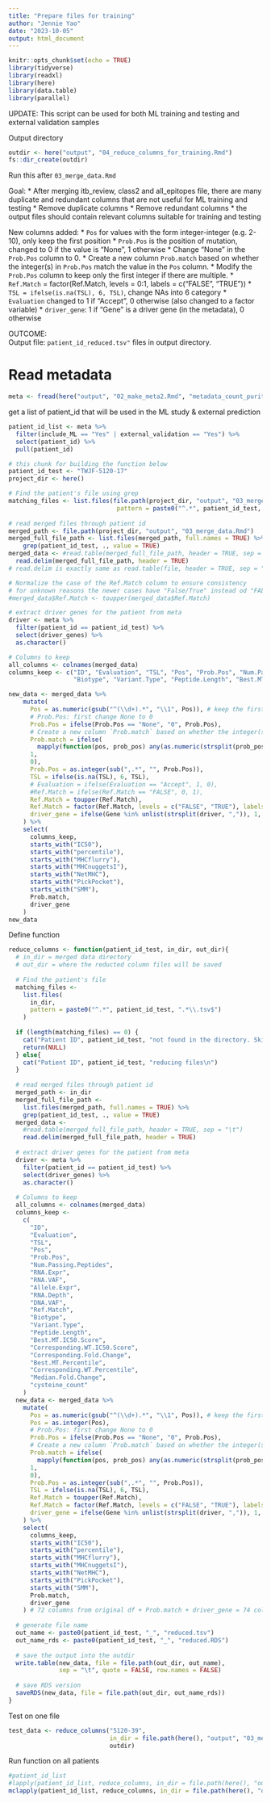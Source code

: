```yaml
---
title: "Prepare files for training"
author: "Jennie Yao"
date: "2023-10-05"
output: html_document
---
```


```r
knitr::opts_chunk$set(echo = TRUE)
library(tidyverse)
library(readxl)
library(here)
library(data.table)
library(parallel)
```

UPDATE: This script can be used for both ML training and testing and external validation samples

Output directory
```r
outdir <- here("output", "04_reduce_columns_for_training.Rmd")
fs::dir_create(outdir)
```

Run this after `03_merge_data.Rmd`

Goal: 
* After merging itb_review, class2 and all_epitopes file, there are many duplicate and redundant columns that are not useful for ML training and testing
* Remove duplicate columns
* Remove redundant columns
* the output files should contain relevant columns suitable for training and testing

New columns added: 
* `Pos` for values with the form integer-integer (e.g. 2-10), only keep the first position
* `Prob.Pos` is the position of mutation, changed to 0 if the value is "None", 1 otherwise
    * Change “None” in the `Prob.Pos` column to 0.
    * Create a new column `Prob.match` based on whether the integer(s) in `Prob.Pos` match the value in the `Pos` column.
    * Modify the `Prob.Pos` column to keep only the first integer if there are multiple.
* `Ref.Match` = factor(Ref.Match, levels = 0:1, labels = c("FALSE", "TRUE"))
* `TSL = ifelse(is.na(TSL), 6, TSL)`, change NAs into 6 category
* `Evaluation` changed to 1 if "Accept", 0 otherwise (also changed to a factor variable)
* `driver_gene`: 1 if "Gene" is a driver gene (in the metadata), 0 otherwise


OUTCOME:  
Output file: `patient_id_reduced.tsv"` files in output directory.  



# Read metadata
```r
meta <- fread(here("output", "02_make_meta2.Rmd", "metadata_count_purity.csv"))
```

get a list of patient_id that will be used in the ML study & external prediction 
```r
patient_id_list <- meta %>% 
  filter(include_ML == "Yes" | external_validation == "Yes") %>% 
  select(patient_id) %>% 
  pull(patient_id)
```

```r
# this chunk for building the function below
patient_id_test <- "TWJF-5120-17"
project_dir <- here()

# Find the patient's file using grep
matching_files <- list.files(file.path(project_dir, "output", "03_merge_data.Rmd"), 
                              pattern = paste0("^.*", patient_id_test, ".*\\.tsv$"))
  
# read merged files through patient id
merged_path <- file.path(project_dir, "output", "03_merge_data.Rmd")
merged_full_file_path <- list.files(merged_path, full.names = TRUE) %>% 
    grep(patient_id_test, ., value = TRUE)
merged_data <- #read.table(merged_full_file_path, header = TRUE, sep = "\t", stringsAsFactors = FALSE)
  read.delim(merged_full_file_path, header = TRUE)
# read.delim is exactly same as read.table(file, header = TRUE, sep = "\t", quote = "\"", dec = ".", fill = TRUE, comment.char = "")

# Normalize the case of the Ref.Match column to ensure consistency
# for unknown reasons the newer cases have "False/True" instead od "FALSE/TRUE" in the data EVENTHOUGH they look the same in Excel
#merged_data$Ref.Match <- toupper(merged_data$Ref.Match)

# extract driver genes for the patient from meta
driver <- meta %>% 
  filter(patient_id == patient_id_test) %>% 
  select(driver_genes) %>% 
  as.character()

# Columns to keep
all_columns <- colnames(merged_data)
columns_keep <- c("ID", "Evaluation", "TSL", "Pos", "Prob.Pos", "Num.Passing.Peptides", "RNA.Expr", "RNA.VAF", "Allele.Expr", "RNA.Depth", "DNA.VAF", "Ref.Match", 
                  "Biotype", "Variant.Type", "Peptide.Length", "Best.MT.IC50.Score", "Corresponding.WT.IC50.Score", "Corresponding.Fold.Change", "Best.MT.Percentile", "Corresponding.WT.Percentile", "Median.Fold.Change", "cysteine_count")

new_data <- merged_data %>%
    mutate(
      Pos = as.numeric(gsub("^(\\d+).*", "\\1", Pos)), # keep the first integer as Pos since some values look like "0-10"
      # Prob.Pos: first change None to 0
      Prob.Pos = ifelse(Prob.Pos == "None", "0", Prob.Pos),
      # Create a new column `Prob.match` based on whether the integer(s) in `Prob.Pos` match the value in the `Pos` column. 
      Prob.match = ifelse(
        mapply(function(pos, prob_pos) any(as.numeric(strsplit(prob_pos, ",")[[1]]) == pos), Pos, Prob.Pos),
      1,
      0), 
      Prob.Pos = as.integer(sub(",.*", "", Prob.Pos)),
      TSL = ifelse(is.na(TSL), 6, TSL), 
      # Evaluation = ifelse(Evaluation == "Accept", 1, 0), 
      #Ref.Match = ifelse(Ref.Match == "FALSE", 0, 1), 
      Ref.Match = toupper(Ref.Match),
      Ref.Match = factor(Ref.Match, levels = c("FALSE", "TRUE"), labels = c(0, 1)),
      driver_gene = ifelse(Gene %in% unlist(strsplit(driver, ",")), 1, 0)
    ) %>%
    select(
      columns_keep,
      starts_with("IC50"),
      starts_with("percentile"),
      starts_with("MHCflurry"),
      starts_with("MHCnuggetsI"),
      starts_with("NetMHC"),
      starts_with("PickPocket"),
      starts_with("SMM"),
      Prob.match,
      driver_gene
    )
new_data
```

Define function
```r
reduce_columns <- function(patient_id_test, in_dir, out_dir){
  # in_dir = merged data directory
  # out_dir = where the reducted column files will be saved
  
  # Find the patient's file 
  matching_files <-
    list.files(
      in_dir,
      pattern = paste0("^.*", patient_id_test, ".*\\.tsv$")
    )
  
  if (length(matching_files) == 0) {
    cat("Patient ID", patient_id_test, "not found in the directory. Skipping...\n")
    return(NULL)
  } else{
    cat("Patient ID", patient_id_test, "reducing files\n")
  }
  
  # read merged files through patient id
  merged_path <- in_dir
  merged_full_file_path <-
    list.files(merged_path, full.names = TRUE) %>%
    grep(patient_id_test, ., value = TRUE)
  merged_data <-
    #read.table(merged_full_file_path, header = TRUE, sep = "\t")
    read.delim(merged_full_file_path, header = TRUE)
  
  # extract driver genes for the patient from meta
  driver <- meta %>%
    filter(patient_id == patient_id_test) %>%
    select(driver_genes) %>%
    as.character()
  
  # Columns to keep
  all_columns <- colnames(merged_data)
  columns_keep <-
    c(
      "ID",
      "Evaluation",
      "TSL",
      "Pos",
      "Prob.Pos",
      "Num.Passing.Peptides",
      "RNA.Expr",
      "RNA.VAF",
      "Allele.Expr",
      "RNA.Depth",
      "DNA.VAF",
      "Ref.Match",
      "Biotype",
      "Variant.Type",
      "Peptide.Length",
      "Best.MT.IC50.Score",
      "Corresponding.WT.IC50.Score",
      "Corresponding.Fold.Change",
      "Best.MT.Percentile",
      "Corresponding.WT.Percentile",
      "Median.Fold.Change",
      "cysteine_count"
    )
  new_data <- merged_data %>%
    mutate(
      Pos = as.numeric(gsub("^(\\d+).*", "\\1", Pos)), # keep the first integer as Pos since some values look like "0-10"
      Pos = as.integer(Pos), 
      # Prob.Pos: first change None to 0
      Prob.Pos = ifelse(Prob.Pos == "None", "0", Prob.Pos),
      # Create a new column `Prob.match` based on whether the integer(s) in `Prob.Pos` match the value in the `Pos` column. 
      Prob.match = ifelse(
        mapply(function(pos, prob_pos) any(as.numeric(strsplit(prob_pos, ",")[[1]]) == pos), Pos, Prob.Pos),
      1,
      0), 
      Prob.Pos = as.integer(sub(",.*", "", Prob.Pos)),
      TSL = ifelse(is.na(TSL), 6, TSL), 
      Ref.Match = toupper(Ref.Match),
      Ref.Match = factor(Ref.Match, levels = c("FALSE", "TRUE"), labels = c(0, 1)),
      driver_gene = ifelse(Gene %in% unlist(strsplit(driver, ",")), 1, 0)
    ) %>%
    select(
      columns_keep,
      starts_with("IC50"),
      starts_with("percentile"),
      starts_with("MHCflurry"),
      starts_with("MHCnuggetsI"),
      starts_with("NetMHC"),
      starts_with("PickPocket"),
      starts_with("SMM"),
      Prob.match,
      driver_gene
    ) # 72 columns from original df + Prob.match + driver_gene = 74 columns
  
  # generate file name
  out_name <- paste0(patient_id_test, "_", "reduced.tsv")
  out_name_rds <- paste0(patient_id_test, "_", "reduced.RDS")
  
  # save the output into the outdir
  write.table(new_data, file = file.path(out_dir, out_name), 
              sep = "\t", quote = FALSE, row.names = FALSE)
  
  # save RDS version
  saveRDS(new_data, file = file.path(out_dir, out_name_rds))
}
```

Test on one file
```r
test_data <- reduce_columns("5120-39",  
                            in_dir = file.path(here(), "output", "03_merge_data.Rmd"), 
                            outdir)
```

Run function on all patients
```r
#patient_id_list
#lapply(patient_id_list, reduce_columns, in_dir = file.path(here(), "output", "03_merge_data.Rmd"), out_dir = outdir)
mclapply(patient_id_list, reduce_columns, in_dir = file.path(here(), "output", "03_merge_data.Rmd"), out_dir = outdir, mc.cores = 4)
```